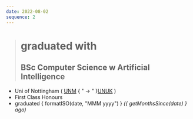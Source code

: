 ```yaml
---
date: 2022-08-02
sequence: 2
---
```




> # <Icon name="lucide:graduation-cap" />graduated with
>
> ## BSc Computer Science w Artificial Intelligence

- <Icon name="lucide:map-pin" /> Uni of Nottingham ( [UNM](https://www.nottingham.edu.my) { " → " }[UNUK](https://www.nottingham.ac.uk/) )
- <Icon name="lucide:trophy" /> First Class Honours
- <Icon name="lucide:calendar" /> graduated { formatISO(date, "MMM yyyy") } *({ getMonthsSince(date) } ago)*
